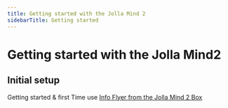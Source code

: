 ```yaml
---
title: Getting started with the Jolla Mind 2
sidebarTitle: Getting started
---
```


# Getting started with the Jolla Mind2
## Initial setup
Getting started & first Time use [Info Flyer from the Jolla Mind 2 Box](https://docs-mind2.s3.cubbit.eu/initial-setup-mind2.pdf)
<MessagingCenter />

<AddingEmailAccount />

<Documents />